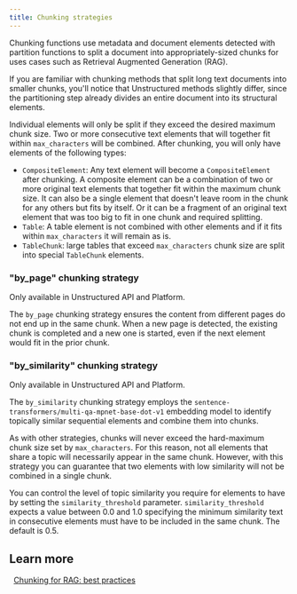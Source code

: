 ```yaml
---
title: Chunking strategies
---
```


Chunking functions use metadata and document elements detected with partition functions to split a document into
appropriately-sized chunks for uses cases such as Retrieval Augmented Generation (RAG).

If you are familiar with chunking methods that split long text documents into smaller chunks, you'll notice that
Unstructured methods slightly differ, since the partitioning step already divides an entire document into its structural elements.

Individual elements will only be split if they exceed the desired maximum chunk size. Two or more consecutive text elements
that will together fit within `max_characters` will be combined. After chunking, you will only have elements of the
following types:

* `CompositeElement`: Any text element will become a `CompositeElement` after chunking. A composite element can be a
combination of two or more original text elements that together fit within the maximum chunk size. It can also be a single
element that doesn't leave room in the chunk for any others but fits by itself. Or it can be a fragment of an original
text element that was too big to fit in one chunk and required splitting.
* `Table`:  A table element is not combined with other elements and if it fits within `max_characters` it will remain as is.
* `TableChunk`: large tables that exceed `max_characters` chunk size are split into special `TableChunk` elements.



<SharedChunkingStrategies/>

### "by_page" chunking strategy

Only available in Unstructured API and Platform.

The `by_page` chunking strategy ensures the content from different pages do not end up in the same chunk.
When a new page is detected, the existing chunk is completed and a new one is started, even if the next element would fit in the
prior chunk.

### "by_similarity" chunking strategy

Only available in Unstructured API and Platform.

The `by_similarity` chunking strategy employs the `sentence-transformers/multi-qa-mpnet-base-dot-v1` embedding model to
identify topically similar sequential elements and combine them into chunks.

As with other strategies, chunks will never exceed the hard-maximum chunk size set by `max_characters`. For this reason,
not all elements that share a topic will necessarily appear in the same chunk. However, with this strategy you can
guarantee that two elements with low similarity will not be combined in a single chunk.

You can control the level of topic similarity you require for elements to have by setting the `similarity_threshold` parameter.
`similarity_threshold` expects a value between 0.0 and 1.0 specifying the minimum similarity text in consecutive elements
must have to be included in the same chunk. The default is 0.5.

## Learn more

<Icon icon="blog" />&nbsp;&nbsp;[Chunking for RAG: best practices](https://unstructured.io/blog/chunking-for-rag-best-practices)
